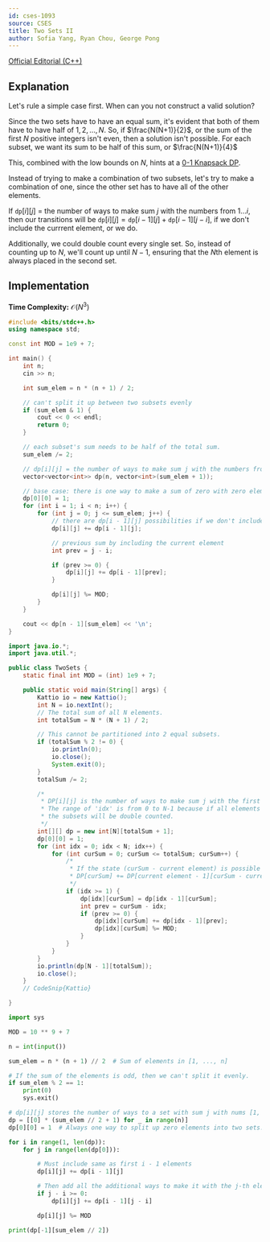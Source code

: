 ```yaml
---
id: cses-1093
source: CSES
title: Two Sets II
author: Sofia Yang, Ryan Chou, George Pong
---
```

[Official Editorial (C++)](https://codeforces.com/blog/entry/70018)

## Explanation

Let's rule a simple case first. When can you not construct a valid solution?

Since the two sets have to have an equal sum, it's evident that both of them have to have half of  $1, 2, \ldots, N$. So, if $\frac{N(N+1)}{2}$, or the sum of the first $N$ positive integers isn't even, then a solution isn't possible. For each subset, we want its sum to be half of this sum, or $\frac{N(N+1)}{4}$

This, combined with the low bounds on $N$, hints at a [0-1 Knapsack DP](/gold/knapsack).

Instead of trying to make a combination of two subsets, let's try to make a combination of one, since the other set has to have all of the other elements.

If $\texttt{dp}[i][j]$ = the number of ways to make sum $j$ with the numbers from $1...i$, then our transitions will be $\texttt{dp}[i][j] = \texttt{dp}[i - 1][j] + \texttt{dp}[i - 1][j - i]$, if we don't include the currrent element, or we do.

Additionally, we could double count every single set. So, instead of counting up to $N$, we'll count up until $N - 1$, ensuring that the $N$th element is always placed in the second set.

## Implementation

**Time Complexity:** $\mathcal{O}(N^3)$

<LanguageSection>
<CPPSection>

```cpp
#include <bits/stdc++.h>
using namespace std;

const int MOD = 1e9 + 7;

int main() {
	int n;
	cin >> n;

	int sum_elem = n * (n + 1) / 2;

	// can't split it up between two subsets evenly
	if (sum_elem & 1) {
		cout << 0 << endl;
		return 0;
	}

	// each subset's sum needs to be half of the total sum.
	sum_elem /= 2;

	// dp[i][j] = the number of ways to make sum j with the numbers from 1 to i
	vector<vector<int>> dp(n, vector<int>(sum_elem + 1));

	// base case: there is one way to make a sum of zero with zero elements.
	dp[0][0] = 1;
	for (int i = 1; i < n; i++) {
		for (int j = 0; j <= sum_elem; j++) {
			// there are dp[i - 1][j] possibilities if we don't include the ith element
			dp[i][j] += dp[i - 1][j];

			// previous sum by including the current element
			int prev = j - i;

			if (prev >= 0) {
				dp[i][j] += dp[i - 1][prev];
			}

			dp[i][j] %= MOD;
		}
	}

	cout << dp[n - 1][sum_elem] << '\n';
}
```
</CPPSection>
<JavaSection>

```java
import java.io.*;
import java.util.*;

public class TwoSets {
	static final int MOD = (int) 1e9 + 7;

	public static void main(String[] args) {
		Kattio io = new Kattio();
		int N = io.nextInt();
		// The total sum of all N elements.
		int totalSum = N * (N + 1) / 2;

		// This cannot be partitioned into 2 equal subsets.
		if (totalSum % 2 != 0) {
			io.println(0);
			io.close();
			System.exit(0);
		}
		totalSum /= 2;

		/*
		 * DP[i][j] is the number of ways to make sum j with the first i elements.
		 * The range of 'idx' is from 0 to N-1 because if all elements are used,
		 * the subsets will be double counted.
		 */
		int[][] dp = new int[N][totalSum + 1];
		dp[0][0] = 1;
		for (int idx = 0; idx < N; idx++) {
			for (int curSum = 0; curSum <= totalSum; curSum++) {
				/*
				 * If the state (curSum - current element) is possible
				 * DP[curSum] += DP[current element - 1][curSum - current element]
				 */
				if (idx >= 1) {
					dp[idx][curSum] = dp[idx - 1][curSum];
					int prev = curSum - idx;
					if (prev >= 0) {
						dp[idx][curSum] += dp[idx - 1][prev];
						dp[idx][curSum] %= MOD;
					}
				}
			}
		}
		io.println(dp[N - 1][totalSum]);
		io.close();
	}
	// CodeSnip{Kattio}

}
```
</JavaSection>

<PySection>

```py
import sys

MOD = 10 ** 9 + 7

n = int(input())

sum_elem = n * (n + 1) // 2  # Sum of elements in [1, ..., n]

# If the sum of the elements is odd, then we can't split it evenly.
if sum_elem % 2 == 1:
    print(0)
    sys.exit()

# dp[i][j] stores the number of ways to a set with sum j with nums [1, ..., i].
dp = [[0] * (sum_elem // 2 + 1) for _ in range(n)]
dp[0][0] = 1  # Always one way to split up zero elements into two sets.

for i in range(1, len(dp)):
    for j in range(len(dp[0])):

        # Must include same as first i - 1 elements
        dp[i][j] += dp[i - 1][j]

        # Then add all the additional ways to make it with the j-th element.
        if j - i >= 0:
            dp[i][j] += dp[i - 1][j - i]

        dp[i][j] %= MOD

print(dp[-1][sum_elem // 2])
```

</PySection>

</LanguageSection>
